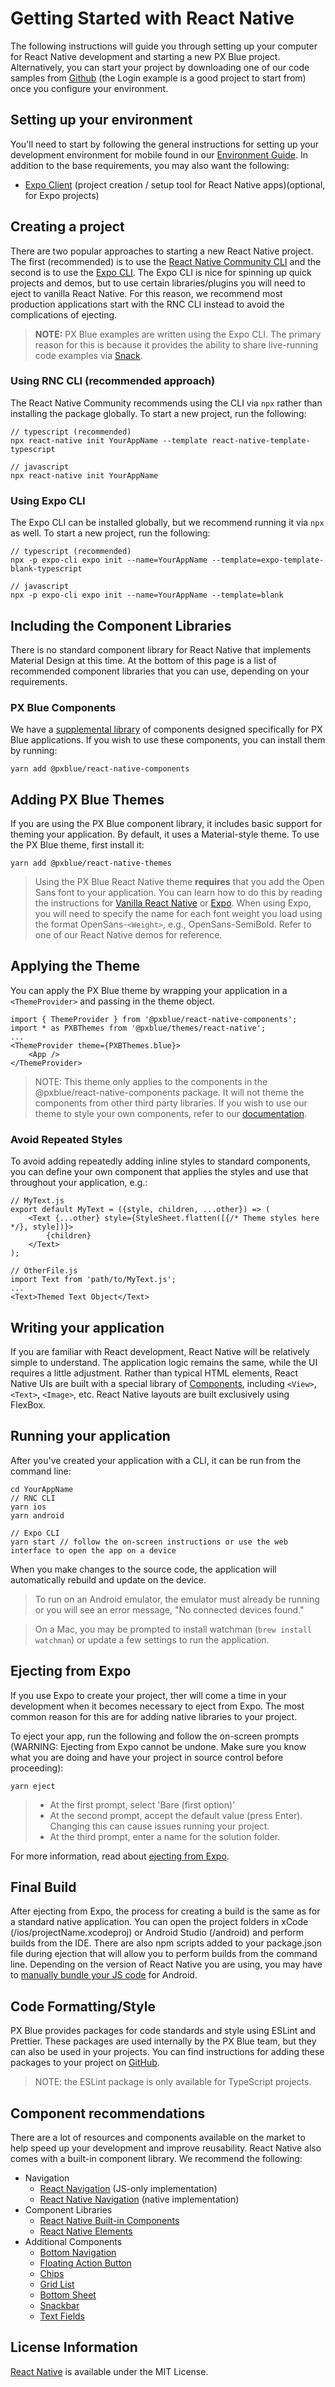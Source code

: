 # Getting Started with React Native
The following instructions will guide you through setting up your computer for React Native development and starting a new PX Blue project. Alternatively, you can start your project by downloading one of our code samples from [Github](https://github.com/pxblue) (the Login example is a good project to start from) once you configure your environment.

## Setting up your environment
You'll need to start by following the general instructions for setting up your development environment for mobile found in our [Environment Guide](/development/environment). In addition to the base requirements, you may also want the following:

- [Expo Client](https://expo.io/learn) (project creation / setup tool for React Native apps)(optional, for Expo projects)

## Creating a project
There are two popular approaches to starting a new React Native project. The first (recommended) is to use the [React Native Community CLI](https://github.com/react-native-community/cli) and the second is to use the [Expo CLI](https://docs.expo.io/versions/latest/workflow/expo-cli/). The Expo CLI is nice for spinning up quick projects and demos, but to use certain libraries/plugins you will need to eject to vanilla React Native. For this reason, we recommend most production applications start with the RNC CLI instead to avoid the complications of ejecting.

> **NOTE:** PX Blue examples are written using the Expo CLI. The primary reason for this is because it provides the ability to share live-running code examples via [Snack](https://snack.expo.io/).

### Using RNC CLI (recommended approach)
The React Native Community recommends using the CLI via `npx` rather than installing the package globally. To start a new project, run the following:
```
// typescript (recommended)
npx react-native init YourAppName --template react-native-template-typescript

// javascript
npx react-native init YourAppName
```

### Using Expo CLI
The Expo CLI can be installed globally, but we recommend running it via `npx` as well. To start a new project, run the following:
```
// typescript (recommended)
npx -p expo-cli expo init --name=YourAppName --template=expo-template-blank-typescript

// javascript
npx -p expo-cli expo init --name=YourAppName --template=blank
```

## Including the Component Libraries
There is no standard component library for React Native that implements Material Design at this time. At the bottom of this page is a list of recommended component libraries that you can use, depending on your requirements.

### PX Blue Components
We have a [supplemental library](https://github.com/pxblue/react-native-component-library/tree/dev) of components designed specifically for PX Blue applications. If you wish to use these components, you can install them by running:
```
yarn add @pxblue/react-native-components
```

## Adding PX Blue Themes
If you are using the PX Blue component library, it includes basic support for theming your application. By default, it uses a Material-style theme. To use the PX Blue theme, first install it:
```
yarn add @pxblue/react-native-themes
```
> Using the PX Blue React Native theme **requires** that you add the Open Sans font to your application. You can learn how to do this by reading the instructions for [Vanilla React Native](https://medium.com/react-native-training/react-native-custom-fonts-ccc9aacf9e5e) or [Expo](https://docs.expo.io/versions/latest/guides/using-custom-fonts/).
> When using Expo, you will need to specify the name for each font weight you load using the format OpenSans-`<Weight>`, e.g., OpenSans-SemiBold. Refer to one of our React Native demos for reference.


## Applying the Theme
You can apply the PX Blue theme by wrapping your application in a `<ThemeProvider>` and passing in the theme object.
```
import { ThemeProvider } from '@pxblue/react-native-components';
import * as PXBThemes from '@pxblue/themes/react-native';
...
<ThemeProvider theme={PXBThemes.blue}>
    <App />
</ThemeProvider>
```
> NOTE: This theme only applies to the components in the @pxblue/react-native-components package. It will not theme the components from other third party libraries. If you wish to use our theme to style your own components, refer to our [documentation](https://github.com/pxblue/react-native-component-library/blob/dev/docs/theme.md#using-the-theme-in-custom-components).


### Avoid Repeated Styles
To avoid adding repeatedly adding inline styles to standard components, you can define your own component that applies the styles and use that throughout your application, e.g.:
```
// MyText.js
export default MyText = ({style, children, ...other}) => (
    <Text {...other} style={StyleSheet.flatten([{/* Theme styles here */}, style])}>
        {children}
    </Text>
);

// OtherFile.js
import Text from 'path/to/MyText.js';
...
<Text>Themed Text Object</Text>
```


## Writing your application
If you are familiar with React development, React Native will be relatively simple to understand. The application logic remains the same, while the UI requires a little adjustment. Rather than typical HTML elements, React Native UIs are built with a special library of [Components](https://facebook.github.io/react-native/docs/components-and-apis), including ```<View>```, ```<Text>```, ```<Image>```, etc. React Native layouts are built exclusively using FlexBox.

## Running your application
After you've created your application with a CLI, it can be run from the command line:
```
cd YourAppName
// RNC CLI
yarn ios
yarn android

// Expo CLI
yarn start // follow the on-screen instructions or use the web interface to open the app on a device
```

When you make changes to the source code, the application will automatically rebuild and update on the device.

>To run on an Android emulator, the emulator must already be running or you will see an error message, "No connected devices found."

>On a Mac, you may be prompted to install watchman (```brew install watchman```) or update a few settings to run the application.


## Ejecting from Expo
If you use Expo to create your project, ther will come a time in your development when it becomes necessary to eject from Expo. The most common reason for this are for adding native libraries to your project.

To eject your app, run the following and follow the on-screen prompts (WARNING: Ejecting from Expo cannot be undone. Make sure you know what you are doing and have your project in source control before proceeding):

```
yarn eject
```

> * At the first prompt, select 'Bare (first option)'
> * At the second prompt, accept the default value (press Enter). Changing this can cause issues running your project.
> * At the third prompt, enter a name for the solution folder.

For more information, read about [ejecting from Expo](https://docs.expo.io/versions/latest/workflow/customizing/).

## Final Build
After ejecting from Expo, the process for creating a build is the same as for a standard native application. You can open the project folders in xCode (/ios/projectName.xcodeproj) or Android Studio (/android) and perform builds from the IDE. There are also npm scripts added to your package.json file during ejection that will allow you to perform builds from the command line. Depending on the version of React Native you are using, you may have to [manually bundle your JS code](https://stackoverflow.com/questions/44446523/unable-to-load-script-from-assets-index-android-bundle-on-windows) for Android.

## Code Formatting/Style
PX Blue provides packages for code standards and style using ESLint and Prettier. These packages are used internally by the PX Blue team, but they can also be used in your projects. You can find instructions for adding these packages to your project on [GitHub](https://github.com/pxblue/code-standards).

> NOTE: the ESLint package is only available for TypeScript projects.

## Component recommendations
There are a lot of resources and components available on the market to help speed up your development and improve reusability. React Native also comes with a built-in component library. We recommend the following:
- Navigation
    - [React Navigation](https://reactnavigation.org/) (JS-only implementation)
    - [React Native Navigation](https://wix.github.io/react-native-navigation/#/) (native implementation)
- Component Libraries
    - [React Native Built-in Components](https://facebook.github.io/react-native/docs/components-and-apis.html)
    - [React Native Elements](https://react-native-training.github.io/react-native-elements/)
- Additional Components
    - [Bottom Navigation](https://github.com/tomzaku/react-native-material-bottom-navigation-performance)
    - [Floating Action Button](https://github.com/mastermoo/react-native-action-button)
    - [Chips](https://github.com/prscX/react-native-chip-view#readme)
    - [Grid List](https://github.com/gusgard/react-native-grid-list)
    - [Bottom Sheet](https://github.com/cesardeazevedo/react-native-bottom-sheet-behavior)
    - [Snackbar](https://github.com/cooperka/react-native-snackbar)
    - [Text Fields](https://github.com/n4kz/react-native-material-textfield)

## License Information
[React Native](https://github.com/facebook/react-native/blob/master/LICENSE) is available under the MIT License. 
